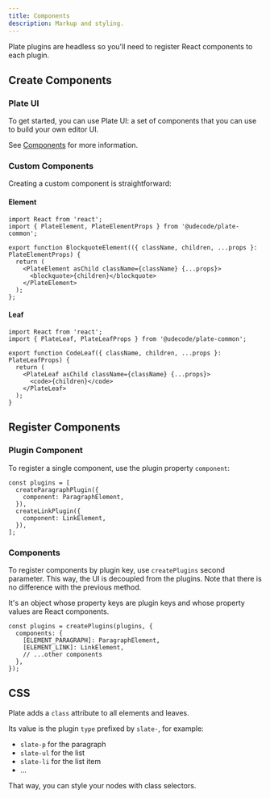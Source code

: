 ```yaml
---
title: Components
description: Markup and styling.
---
```


Plate plugins are headless so you'll need to register React components to each plugin.

## Create Components

### Plate UI

To get started, you can use Plate UI: a set of components that you can use to build your own editor UI.

See [Components](/components) for more information.

### Custom Components

Creating a custom component is straightforward:

#### Element

```tsx
import React from 'react';
import { PlateElement, PlateElementProps } from '@udecode/plate-common';

export function BlockquoteElement(({ className, children, ...props }: PlateElementProps) {
  return (
    <PlateElement asChild className={className} {...props}>
      <blockquote>{children}</blockquote>
    </PlateElement>
  );
};
```

#### Leaf

```tsx
import React from 'react';
import { PlateLeaf, PlateLeafProps } from '@udecode/plate-common';

export function CodeLeaf({ className, children, ...props }: PlateLeafProps) {
  return (
    <PlateLeaf asChild className={className} {...props}>
      <code>{children}</code>
    </PlateLeaf>
  );
}
```

## Register Components

### Plugin Component

To register a single component, use the plugin property `component`:

```tsx
const plugins = [
  createParagraphPlugin({
    component: ParagraphElement,
  }),
  createLinkPlugin({
    component: LinkElement,
  }),
];
```

### Components

To register components by plugin key, use `createPlugins` second parameter.
This way, the UI is decoupled from the plugins. Note that there is no difference with the previous method.

It's an object whose property keys are plugin keys and whose property values are React components.

```tsx
const plugins = createPlugins(plugins, {
  components: {
    [ELEMENT_PARAGRAPH]: ParagraphElement,
    [ELEMENT_LINK]: LinkElement,
    // ...other components
  },
});
```

## CSS

Plate adds a `class` attribute to all elements and leaves.

Its value is the plugin `type` prefixed by `slate-`, for example:

- `slate-p` for the paragraph
- `slate-ul` for the list
- `slate-li` for the list item
- ...

That way, you can style your nodes with class selectors.
